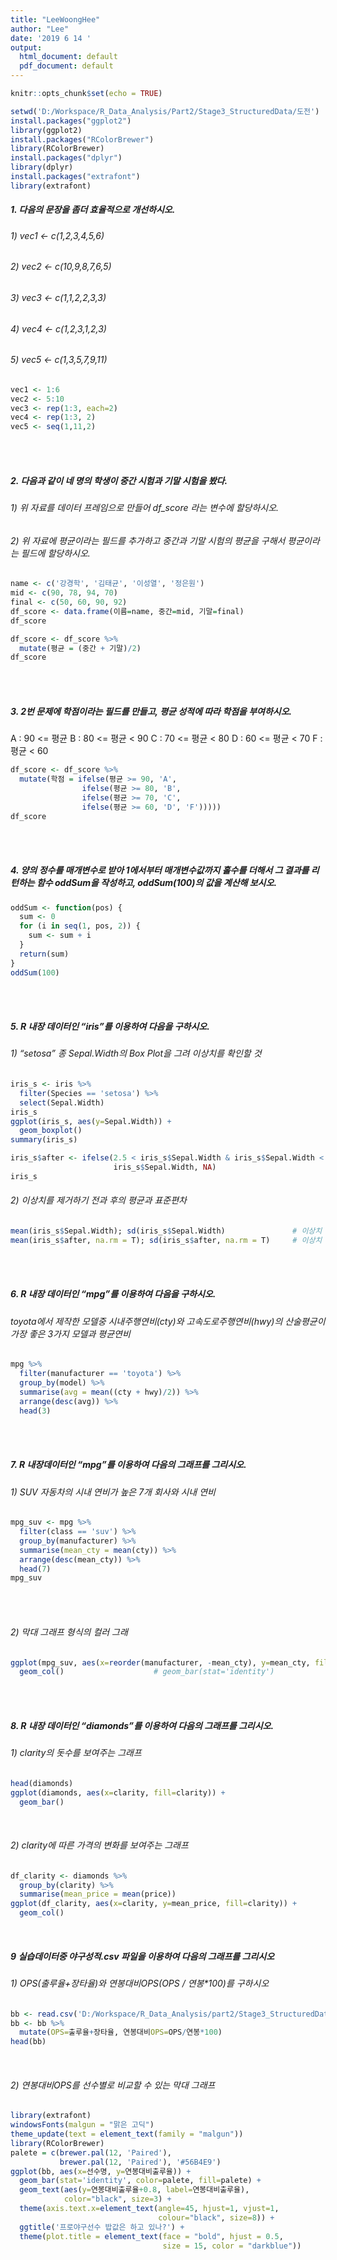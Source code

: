 ```yaml
---
title: "LeeWoongHee"
author: "Lee"
date: '2019 6 14 '
output:
  html_document: default
  pdf_document: default
---
```


```r
knitr::opts_chunk$set(echo = TRUE)
```
```r
setwd('D:/Workspace/R_Data_Analysis/Part2/Stage3_StructuredData/도전')
install.packages("ggplot2")
library(ggplot2)
install.packages("RColorBrewer")
library(RColorBrewer)
install.packages("dplyr")
library(dplyr)
install.packages("extrafont")
library(extrafont)
```

##### 1. 다음의 문장을 좀더 효율적으로 개선하시오.
###### 1) vec1 <- c(1,2,3,4,5,6)
###### 2) vec2 <- c(10,9,8,7,6,5)
###### 3) vec3 <- c(1,1,2,2,3,3)
###### 4) vec4 <- c(1,2,3,1,2,3)
###### 5) vec5 <- c(1,3,5,7,9,11)
```r
vec1 <- 1:6
vec2 <- 5:10
vec3 <- rep(1:3, each=2)
vec4 <- rep(1:3, 2)
vec5 <- seq(1,11,2)
```
<br><br>

##### 2. 다음과 같이 네 명의 학생이 중간 시험과 기말 시험을 봤다.
###### 1) 위 자료를 데이터 프레임으로 만들어 df_score 라는 변수에 할당하시오.
###### 2) 위 자료에 평균이라는 필드를 추가하고 중간과 기말 시험의 평균을 구해서 평균이라는 필드에 할당하시오.
```r
name <- c('강경학', '김태균', '이성열', '정은원')
mid <- c(90, 78, 94, 70)
final <- c(50, 60, 90, 92)
df_score <- data.frame(이름=name, 중간=mid, 기말=final)
df_score

df_score <- df_score %>%
  mutate(평균 = (중간 + 기말)/2)
df_score
```
<br><br>

##### 3. 2번 문제에 학점이라는 필드를 만들고, 평균 성적에 따라 학점을 부여하시오.
A : 90 <= 평균
B : 80 <= 평균 < 90
C : 70 <= 평균 < 80
D : 60 <= 평균 < 70
F :       평균 < 60
```r
df_score <- df_score %>%
  mutate(학점 = ifelse(평균 >= 90, 'A',
                ifelse(평균 >= 80, 'B',
                ifelse(평균 >= 70, 'C',
                ifelse(평균 >= 60, 'D', 'F')))))
df_score
```
<br><br>

##### 4. 양의 정수를 매개변수로 받아 1에서부터 매개변수값까지 홀수를 더해서 그 결과를 리턴하는 함수 oddSum을 작성하고, oddSum(100)의 값을 계산해 보시오.
```r
oddSum <- function(pos) {
  sum <- 0
  for (i in seq(1, pos, 2)) {
    sum <- sum + i
  }
  return(sum)
}
oddSum(100)
```
<br><br>

##### 5. R 내장 데이터인 "iris"를 이용하여 다음을 구하시오.
###### 1) "setosa" 종 Sepal.Width의 Box Plot을 그려 이상치를 확인할 것
```r
iris_s <- iris %>%
  filter(Species == 'setosa') %>%
  select(Sepal.Width)
iris_s
ggplot(iris_s, aes(y=Sepal.Width)) +
  geom_boxplot()
summary(iris_s)

iris_s$after <- ifelse(2.5 < iris_s$Sepal.Width & iris_s$Sepal.Width < 4.25, 
                       iris_s$Sepal.Width, NA)
iris_s
```

###### 2) 이상치를 제거하기 전과 후의 평균과 표준편차
```r
mean(iris_s$Sepal.Width); sd(iris_s$Sepal.Width)               # 이상치 제거전
mean(iris_s$after, na.rm = T); sd(iris_s$after, na.rm = T)     # 이상치 제거후
```

<br><br>

##### 6. R 내장 데이터인 "mpg"를 이용하여 다음을 구하시오.
###### toyota에서 제작한 모델중 시내주행연비(cty)와 고속도로주행연비(hwy)의 산술평균이 가장 좋은 3가지 모델과 평균연비
```r
mpg %>%
  filter(manufacturer == 'toyota') %>%
  group_by(model) %>%
  summarise(avg = mean((cty + hwy)/2)) %>%
  arrange(desc(avg)) %>%
  head(3)
```
<br><br>

##### 7. R 내장데이터인 "mpg"를 이용하여 다음의 그래프를 그리시오.
###### 1) SUV 자동차의 시내 연비가 높은 7개 회사와 시내 연비
```r
mpg_suv <- mpg %>%
  filter(class == 'suv') %>%
  group_by(manufacturer) %>%
  summarise(mean_cty = mean(cty)) %>%
  arrange(desc(mean_cty)) %>%
  head(7)
mpg_suv
```
<br><br>

###### 2) 막대 그래프 형식의 컬러 그래
```r
ggplot(mpg_suv, aes(x=reorder(manufacturer, -mean_cty), y=mean_cty, fill=manufacturer)) +
  geom_col()                    # geom_bar(stat='identity')
```
<br><br>

##### 8. R 내장 데이터인 "diamonds"를 이용하여 다음의 그래프를 그리시오.
###### 1) clarity의 돗수를 보여주는 그래프
```r
head(diamonds)
ggplot(diamonds, aes(x=clarity, fill=clarity)) +
  geom_bar()
```
<br>

###### 2) clarity에 따른 가격의 변화를 보여주는 그래프
```r
df_clarity <- diamonds %>%
  group_by(clarity) %>%
  summarise(mean_price = mean(price))
ggplot(df_clarity, aes(x=clarity, y=mean_price, fill=clarity)) +
  geom_col()
```
<br>

##### 9 실습데이터중 야구성적.csv 파일을 이용하여 다음의 그래프를 그리시오
###### 1) OPS(출루율+장타율)와 연봉대비OPS(OPS / 연봉*100)를 구하시오
```r
bb <- read.csv('D:/Workspace/R_Data_Analysis/part2/Stage3_StructuredData/도전/주요선수별성적-2013년.csv')
bb <- bb %>%
  mutate(OPS=출루율+장타율, 연봉대비OPS=OPS/연봉*100)
head(bb)
```
<br>

###### 2) 연봉대비OPS를 선수별로 비교할 수 있는 막대 그래프
```r
library(extrafont)
windowsFonts(malgun = "맑은 고딕")
theme_update(text = element_text(family = "malgun"))
library(RColorBrewer)
palete = c(brewer.pal(12, 'Paired'), 
           brewer.pal(12, 'Paired'), '#56B4E9')
ggplot(bb, aes(x=선수명, y=연봉대비출루율)) +
  geom_bar(stat='identity', color=palete, fill=palete) +
  geom_text(aes(y=연봉대비출루율+0.8, label=연봉대비출루율), 
            color="black", size=3) +
  theme(axis.text.x=element_text(angle=45, hjust=1, vjust=1,
                                 colour="black", size=8)) +
  ggtitle('프로야구선수 밥값은 하고 있나?') +
  theme(plot.title = element_text(face = "bold", hjust = 0.5, 
                                  size = 15, color = "darkblue"))
```
<br>